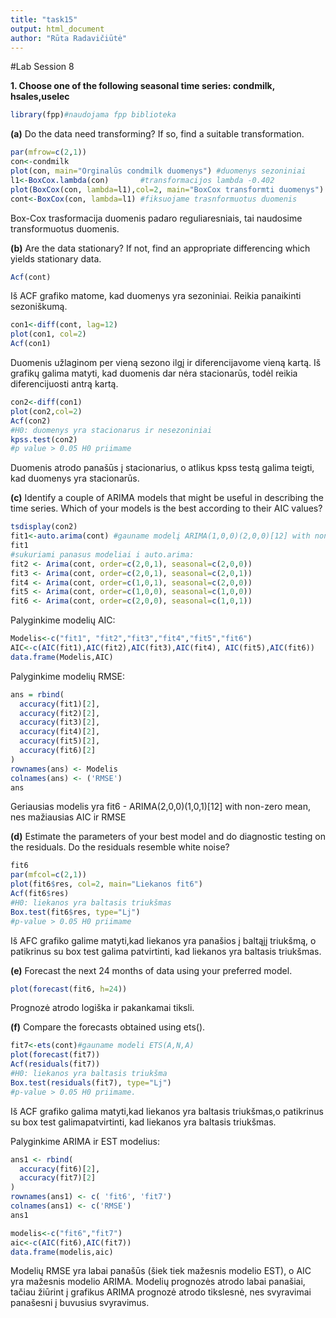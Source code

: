 ```yaml
---
title: "task15"
output: html_document
author: "Rūta Radavičiūtė"
---
```


#Lab Session 8

**1. Choose one of the following seasonal time series: condmilk, hsales,uselec**
```r
library(fpp)#naudojama fpp biblioteka
```
**(a)** Do the data need transforming? If so, find a suitable transformation.
```r
par(mfrow=c(2,1))
con<-condmilk
plot(con, main="Orginalūs condmilk duomenys") #duomenys sezoniniai
l1<-BoxCox.lambda(con)       #transformacijos lambda -0.402
plot(BoxCox(con, lambda=l1),col=2, main="BoxCox transformti duomenys")
cont<-BoxCox(con, lambda=l1) #fiksuojame trasnformuotus duomenis
```

Box-Cox trasformacija duomenis padaro reguliaresniais, tai naudosime transformuotus duomenis.

**(b)** Are the data stationary? If not, find an appropriate differencing
which yields stationary data.
```r
Acf(cont)
```

Iš ACF grafiko matome, kad duomenys yra sezoniniai. Reikia panaikinti sezoniškumą.

```r
con1<-diff(cont, lag=12)
plot(con1, col=2)
Acf(con1)
```

Duomenis užlaginom per vieną sezono ilgį ir diferencijavome vieną kartą. Iš grafikų  galima matyti, kad duomenis dar nėra stacionarūs, todėl reikia diferencijuosti antrą kartą.

```r
con2<-diff(con1)
plot(con2,col=2)
Acf(con2)
#H0: duomenys yra stacionarus ir nesezoniniai
kpss.test(con2)
#p value > 0.05 H0 priimame
```

Duomenis atrodo panašūs į stacionarius, o atlikus kpss testą galima teigti, kad duomenys yra stacionarūs.

**(c)** Identify a couple of ARIMA models that might be useful in describing
the time series. Which of your models is the best according
to their AIC values?

```r
tsdisplay(con2)
fit1<-auto.arima(cont) #gauname modelį ARIMA(1,0,0)(2,0,0)[12] with non-zero mean  
fit1
#sukuriami panasus modeliai i auto.arima:
fit2 <- Arima(cont, order=c(2,0,1), seasonal=c(2,0,0))
fit3 <- Arima(cont, order=c(2,0,1), seasonal=c(2,0,1))
fit4 <- Arima(cont, order=c(1,0,1), seasonal=c(2,0,0))
fit5 <- Arima(cont, order=c(1,0,0), seasonal=c(1,0,0))
fit6 <- Arima(cont, order=c(2,0,0), seasonal=c(1,0,1))
```

Palyginkime modelių AIC:
```r
Modelis<-c("fit1", "fit2","fit3","fit4","fit5","fit6")
AIC<-c(AIC(fit1),AIC(fit2),AIC(fit3),AIC(fit4), AIC(fit5),AIC(fit6))
data.frame(Modelis,AIC)
```
Palyginkime modelių RMSE:
```r
ans = rbind(
  accuracy(fit1)[2],
  accuracy(fit2)[2],
  accuracy(fit3)[2],
  accuracy(fit4)[2],
  accuracy(fit5)[2],
  accuracy(fit6)[2]
)
rownames(ans) <- Modelis
colnames(ans) <- ('RMSE')
ans
```

Geriausias modelis yra fit6 - ARIMA(2,0,0)(1,0,1)[12] with non-zero mean, nes mažiausias AIC ir RMSE

**(d)** Estimate the parameters of your best model and do diagnostic
testing on the residuals. Do the residuals resemble white noise?
```r
fit6
par(mfcol=c(2,1))
plot(fit6$res, col=2, main="Liekanos fit6")
Acf(fit6$res)
#H0: liekanos yra baltasis triukšmas
Box.test(fit6$res, type="Lj")
#p-value > 0.05 H0 priimame
```

Iš AFC grafiko galime matyti,kad liekanos yra panašios į baltąjį triukšmą, o patikrinus su box test galima patvirtinti, kad liekanos yra baltasis triukšmas.

**(e)** Forecast the next 24 months of data using your preferred model.
```r
plot(forecast(fit6, h=24))
```

Prognozė atrodo logiška ir pakankamai tiksli.

**(f)** Compare the forecasts obtained using ets().
```r
fit7<-ets(cont)#gauname modeli ETS(A,N,A) 
plot(forecast(fit7))
Acf(residuals(fit7))
#H0: liekanos yra baltasis triukšma
Box.test(residuals(fit7), type="Lj")
#p-value > 0.05 H0 priimame.
```

Iš ACF grafiko galima matyti,kad liekanos yra baltasis triukšmas,o patikrinus su box test galimapatvirtinti, kad liekanos yra baltasis triukšmas.

Palyginkime ARIMA ir EST modelius:
```r
ans1 <- rbind(
  accuracy(fit6)[2],
  accuracy(fit7)[2]
)
rownames(ans1) <- c( 'fit6', 'fit7')
colnames(ans1) <- c('RMSE')
ans1

modelis<-c("fit6","fit7")
aic<-c(AIC(fit6),AIC(fit7))
data.frame(modelis,aic)
```

Modelių RMSE yra labai panašūs (šiek tiek mažesnis modelio EST), o AIC yra mažesnis modelio ARIMA. Modelių prognozės atrodo labai panašiai, tačiau žiūrint į grafikus ARIMA prognozė atrodo tikslesnė, nes svyravimai panašesni į buvusius svyravimus.
